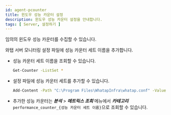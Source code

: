 ```yaml
---
id: agent-pcounter
title: 윈도우 성능 카운터 설정
description: 윈도우 성능 카운터 설정을 안내합니다.
tags: [ Server, 설정하기 ]
---
```


임의의 윈도우 성능 카운터를 수집할 수 있습니다. 

와탭 서버 모니터링 설정 파일에 성능 카운터 세트 이름을 추가합니다. 

* 성능 카운터 세트 이름을 조회할 수 있습니다.
    ```bash title='Windows Powershell'
    Get-Counter -ListSet *
    ```

* 설정 파일에 성능 카운터 세트를 추가할 수 있습니다.
    ```bash title='Windows Powershell'
    Add-Content -Path "C:\Program Files\WhatapInfra\whatap.conf" -Value "performance.counter.$(Get-Date -uformat %s)=조회할 성능 카운터 세트 이름"
    ```

* 추가한 성능 카운터는 ***분석*** > ***메트릭스 조회*** 메뉴에서 ***카테고리*** `performance_counter_{성능 카운터 세트 이름}`으로 조회할 수 있습니다.